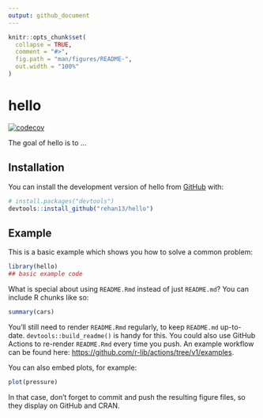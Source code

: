 ```yaml
---
output: github_document
---
```


<!-- README.md is generated from README.Rmd. Please edit that file -->

```r
knitr::opts_chunk$set(
  collapse = TRUE,
  comment = "#>",
  fig.path = "man/figures/README-",
  out.width = "100%"
)
```

# hello

<!-- badges: start -->

[![codecov](https://codecov.io/github/rehan13/hello/branch/main/graph/badge.svg?token=0CXN08HKK1)](https://codecov.io/github/rehan13/hello)

[](https://github.com/rehan13/hello/actions/workflows/test-coverage.yaml/badge.svg)
<!-- badges: end -->

The goal of hello is to ...

## Installation

You can install the development version of hello from [GitHub](https://github.com/) with:

``` r
# install.packages("devtools")
devtools::install_github("rehan13/hello")
```

## Example

This is a basic example which shows you how to solve a common problem:

```r
library(hello)
## basic example code
```

What is special about using `README.Rmd` instead of just `README.md`? You can include R chunks like so:

```r
summary(cars)
```

You'll still need to render `README.Rmd` regularly, to keep `README.md` up-to-date. `devtools::build_readme()` is handy for this. You could also use GitHub Actions to re-render `README.Rmd` every time you push. An example workflow can be found here: <https://github.com/r-lib/actions/tree/v1/examples>.

You can also embed plots, for example:

```r
plot(pressure)
```

In that case, don't forget to commit and push the resulting figure files, so they display on GitHub and CRAN.
